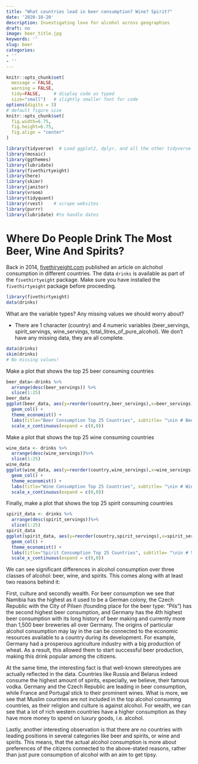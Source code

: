 ```yaml
---
title: "What countries lead in beer consumption? Wine? Spirit?"
date: '2020-10-20'
description: Investigating love for alcohol across geographies
draft: no
image: beer_title.jpg
keywords: ''
slug: beer
categories:
- ''
- ''
---
```



```r
knitr::opts_chunk$set(
  message = FALSE, 
  warning = FALSE, 
  tidy=FALSE,     # display code as typed
  size="small")   # slightly smaller font for code
options(digits = 3)
# default figure size
knitr::opts_chunk$set(
  fig.width=6.75, 
  fig.height=6.75,
  fig.align = "center"
)
```


```r
library(tidyverse)  # Load ggplot2, dplyr, and all the other tidyverse packages
library(mosaic)
library(ggthemes)
library(lubridate)
library(fivethirtyeight)
library(here)
library(skimr)
library(janitor)
library(vroom)
library(tidyquant)
library(rvest)    # scrape websites
library(purrr)  
library(lubridate) #to handle dates
```



# Where Do People Drink The Most Beer, Wine And Spirits?

Back in 2014, [fivethiryeight.com](https://fivethirtyeight.com/features/dear-mona-followup-where-do-people-drink-the-most-beer-wine-and-spirits/) published an article on alchohol consumption in different countries. The data `drinks` is available as part of the `fivethirtyeight` package. Make sure you have installed the `fivethirtyeight` package before proceeding.


```r
library(fivethirtyeight)
data(drinks)
```


What are the variable types? Any missing values we should worry about? 

- There are 1 character (country) and 4 numeric variables (beer_servings, spirit_servings, wine_servings, total_litres_of_pure_alcohol). We don't have any missing data, they are all complete.


```r
data(drinks)
skim(drinks)
# No missing values!
```


Make a plot that shows the top 25 beer consuming countries

```r
beer_data<-drinks %>% 
  arrange(desc(beer_servings)) %>% 
  slice(1:25)
beer_data
ggplot(beer_data, aes(y=reorder(country,beer_servings),x=beer_servings))+
  geom_col() +
  theme_economist() +
  labs(title="Beer Consumption Top 25 Countries", subtitle= "\nin # Beer Serving consumed per person in 2010\n", y="", x="\n # Beer Servings") +
  scale_x_continuous(expand = c(0,0)) 
```

Make a plot that shows the top 25 wine consuming countries

```r
wine_data <- drinks %>%
  arrange(desc(wine_servings))%>%
  slice(1:25)
wine_data
ggplot(wine_data, aes(y=reorder(country,wine_servings),x=wine_servings))+
  geom_col() +
  theme_economist() +
  labs(title="Wine Consumption Top 25 Countries", subtitle= "\nin # Wine Serving consumed per person in 2010\n", y="", x="\n # Wine Servings") +
  scale_x_continuous(expand = c(0,0))
```

Finally, make a plot that shows the top 25 spirit consuming countries
```r
spirit_data <- drinks %>%
  arrange(desc(spirit_servings))%>%
  slice(1:25)
spirit_data
ggplot(spirit_data, aes(y=reorder(country,spirit_servings),x=spirit_servings))+
  geom_col() +
  theme_economist() +
  labs(title="Spirit Consumption Top 25 Countries", subtitle= "\nin # Spirit Serving consumed per person in 2010\n", y="", x="\n # Spirit Servings") +
  scale_x_continuous(expand = c(0,0))
```


We can see significant differences in alcohol consumption over three classes of alcohol: beer, wine, and spirits. This comes along with at least two reasons behind it:

First, culture and secondly wealth. For beer consumption we see that Namibia has the highest as it used to be a German colony, the Czech Republic with the City of Pilsen (founding place for the beer type: "Pils") has the second highest beer consumption, and Germany has the 4th highest beer consumption with its long history of beer making and currently more than 1,500 beer breweries all over Germany. The origins of particular alcohol consumption may lay in the can be connected to the economic resources available to a country during its development. For example, Germany had a prosperous agriculture industry with a big production of wheat. As a result, this allowed them to start successful beer production, making this drink popular among the citizens.

At the same time, the interesting fact is that well-known stereotypes are actually reflected in the data. Countries like Russia and Belarus indeed consume the highest amount of spirits, especially, we believe, their famous vodka. Germany and the Czech Republic are leading in beer consumption, while France and Portugal stick to their prominent wines. 
What is more, we see that Muslim countries are not included in the top alcohol consuming countries, as their religion and culture is against alcohol. For wealth, we can see that a lot of rich western countries have a higher consumption as they have more money to spend on luxury goods, i.e. alcohol.

Lastly, another interesting observation is that there are no countries with leading positions in several categories like beer and spirits, or wine and spirits. This means, that the actual alcohol consumption is more about preferences of the citizens connected to the above-stated reasons, rather than just pure consumption of alcohol with an aim to get tipsy.

